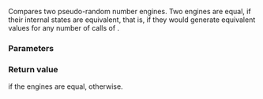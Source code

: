 {{title|1=operator==&lt;small&gt;(std::philox_engine)&lt;/small&gt;}}
{{cpp/numeric/random/philox_engine/navbar}}
{{ddcl|since=c++26|1=
friend bool operator==( const philox_engine&amp; lhs, const philox_engine&amp; rhs );
}}

Compares two pseudo-random number engines. Two engines are equal, if their internal states are equivalent, that is, if they would generate equivalent values for any number of calls of {{c|operator()}}.

{{cpp/hidden friend|{{c/core|decltype(*this)}}}}

{{cpp/note synthesized eq}}

===Parameters===
{{par begin}}
{{par|lhs, rhs|engines to compare}}
{{par end}}

===Return value===
{{c|true}} if the engines are equal, {{c|false}} otherwise.

{{langlinks|de|es|fr|it|ja|pt|ru|zh}}